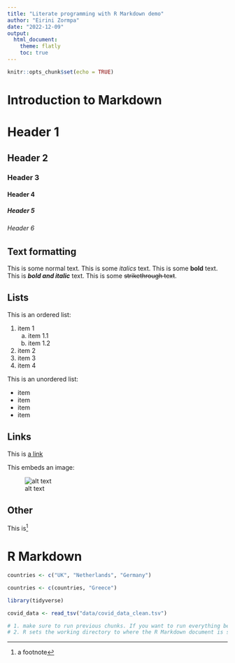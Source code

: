 ```yaml
---
title: "Literate programming with R Markdown demo"
author: "Eirini Zormpa"
date: "2022-12-09"
output:
  html_document:
    theme: flatly
    toc: true
---
```


```r
knitr::opts_chunk$set(echo = TRUE)
```

# Introduction to Markdown

# Header 1
## Header 2
### Header 3
#### Header 4
##### Header 5
###### Header 6

## Text formatting

This is some normal text.
This is some *italics* text.
This is some **bold** text.
This is ***bold and italic*** text.
This is some ~~strikethrough text~~.

## Lists

This is an ordered list:

1. item 1
    a. item 1.1
    a. item 1.2
2. item 2
3. item 3
4. item 4

This is an unordered list:

- item 
- item
- item
- item

## Links

This is [a link]()

This embeds an image:

![alt text](URL or file path to image)

## Other
This is^[a footnote]

# R Markdown

```r

countries <- c("UK", "Netherlands", "Germany")

countries <- c(countries, "Greece")

```


```r
library(tidyverse)
```

```r
covid_data <- read_tsv("data/covid_data_clean.tsv")

# 1. make sure to run previous chunks. If you want to run everything before your chunk you can use that other button but note that you don't wanna do this everytime, as if there's a lot of stuff it could take a while!
# 2. R sets the working directory to where the R Markdown document is saved. Two ways to deal with this: remember and go up a folder or (better) use `here`
```



